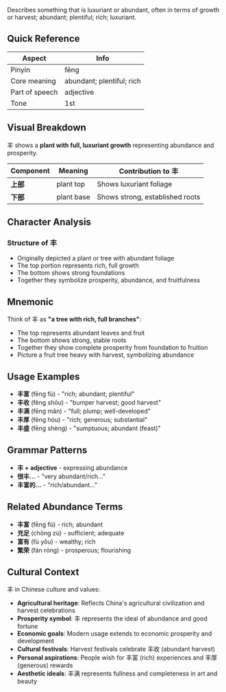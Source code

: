 Describes something that is luxuriant or abundant, often in terms of growth or harvest; abundant;
plentiful; rich; luxuriant.

## Quick Reference

| Aspect         | Info                      |
| -------------- | ------------------------- |
| Pinyin         | fēng                      |
| Core meaning   | abundant; plentiful; rich |
| Part of speech | adjective                 |
| Tone           | 1st                       |

## Visual Breakdown

丰 shows a **plant with full, luxuriant growth** representing abundance and prosperity.

| Component | Meaning    | Contribution to 丰              |
| --------- | ---------- | ------------------------------- |
| **上部**  | plant top  | Shows luxuriant foliage         |
| **下部**  | plant base | Shows strong, established roots |

## Character Analysis

### Structure of 丰

- Originally depicted a plant or tree with abundant foliage
- The top portion represents rich, full growth
- The bottom shows strong foundations
- Together they symbolize prosperity, abundance, and fruitfulness

## Mnemonic

Think of 丰 as **"a tree with rich, full branches"**:

- The top represents abundant leaves and fruit
- The bottom shows strong, stable roots
- Together they show complete prosperity from foundation to fruition
- Picture a fruit tree heavy with harvest, symbolizing abundance

## Usage Examples

- **丰富** (fēng fù) - "rich; abundant; plentiful"
- **丰收** (fēng shōu) - "bumper harvest; good harvest"
- **丰满** (fēng mǎn) - "full; plump; well-developed"
- **丰厚** (fēng hòu) - "rich; generous; substantial"
- **丰盛** (fēng shèng) - "sumptuous; abundant (feast)"

## Grammar Patterns

- **丰 + adjective** - expressing abundance
- **很丰...** - "very abundant/rich..."
- **丰富的...** - "rich/abundant..."

## Related Abundance Terms

- **丰富** (fēng fù) - rich; abundant
- **充足** (chōng zú) - sufficient; adequate
- **富有** (fù yǒu) - wealthy; rich
- **繁荣** (fán róng) - prosperous; flourishing

## Cultural Context

丰 in Chinese culture and values:

- **Agricultural heritage**: Reflects China's agricultural civilization and harvest celebrations
- **Prosperity symbol**: 丰 represents the ideal of abundance and good fortune
- **Economic goals**: Modern usage extends to economic prosperity and development
- **Cultural festivals**: Harvest festivals celebrate 丰收 (abundant harvest)
- **Personal aspirations**: People wish for 丰富 (rich) experiences and 丰厚 (generous) rewards
- **Aesthetic ideals**: 丰满 represents fullness and completeness in art and beauty
